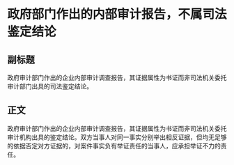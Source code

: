 # 政府部门作出的内部审计报告，不属司法鉴定结论
## 副标题
政府审计部门作出的企业内部审计调查报告，其证据属性为书证而非司法机关委托审计部门出具的司法鉴定结论。
## 正文
政府审计部门作出的企业内部审计调查报告，其证据属性为书证而非司法机关委托审计机构出具的鉴定结论。双方当事人对同一事实分别举出相反证据，但均无足够的依据否定对方证据的，对案件事实负有举证责任的当事人，应承担举证不力的责任。